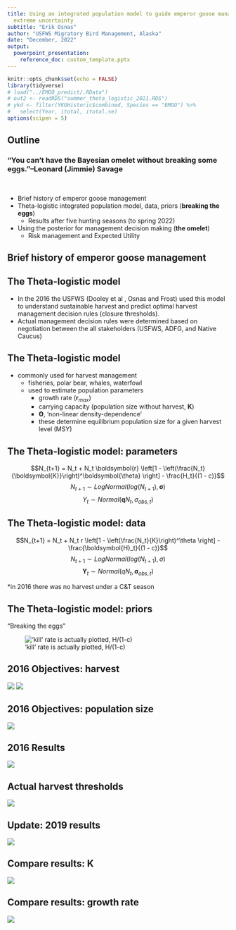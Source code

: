 ```yaml
---
title: Using an integrated population model to guide emperor goose management under
  extreme uncertainty
subtitle: "Erik Osnas"
author: "USFWS Migratory Bird Management, Alaska"
date: "December, 2022"
output:
  powerpoint_presentation: 
    reference_doc: custom_template.pptx
---
```


```r
knitr::opts_chunk$set(echo = FALSE)
library(tidyverse)
# load("../EMGO_predict/.RData")
# out2 <- readRDS("summer_theta_logistic_2021.RDS")
# ykd <- filter(YKGHistoric$combined, Species == "EMGO") %>% 
#   select(Year, itotal, itotal.se)
options(scipen = 5)
```

## Outline

### "You can't have the Bayesian omelet without breaking some eggs."--Leonard (Jimmie) Savage 

<br>

- Brief history of emperor goose management
- Theta-logistic integrated population model, data, priors (**breaking the eggs**)
  - Results after five hunting seasons (to spring 2022)
- Using the posterior for management decision making (**the omelet**)
  - Risk management and Expected Utility


## Brief history of emperor goose management

## The Theta-logistic model
- In the 2016 the USFWS (Dooley et al , Osnas and Frost) used this model to understand sustainable harvest and predict optimal harvest management decision rules (closure thresholds).  
\newline
- Actual management decision rules were determined based on negotiation between the all stakeholders (USFWS, ADFG, and Native Caucus) 

## The Theta-logistic model
- commonly used for harvest management  
  * fisheries, polar bear, whales, waterfowl
  * used to estimate population parameters
    * growth rate ($\boldsymbol{r}_{max}$)
    * carrying capacity (population size without harvest, $\boldsymbol{K}$)
    * $\boldsymbol\Theta$, 'non-linear density-dependence'
    * these determine equilibrium population size for a given harvest level (MSY)

## The Theta-logistic model: parameters
$$N_{t+1} = N_t + N_t \boldsymbol{r} \left[1 - \left(\frac{N_t}{\boldsymbol{K}}\right)^\boldsymbol{\theta} \right] - \frac{H_t}{(1 - c)}$$
\newline
$$N_{t+1} \sim LogNormal(log(N_{t+1}), \boldsymbol\sigma)$$
\newline
$$Y_t \sim Normal(\boldsymbol{q} N_t, \sigma_{obs,t})$$

## The Theta-logistic model: data
$$N_{t+1} = N_t + N_t r \left[1 - \left(\frac{N_t}{K}\right)^\theta \right] - \frac{\boldsymbol{H}_t}{(1 - c)}$$
\newline
$$N_{t+1} \sim LogNormal(log(N_{t+1}), \sigma)$$
\newline
$$\boldsymbol{Y}_t \sim Normal(q N_t, \boldsymbol{\sigma}_{obs,t})$$
\newline  

*in 2016 there was no harvest under a C&T season

## The Theta-logistic model: priors

"Breaking the eggs"

!['kill' rate is actually plotted, H/(1-c)](figures/summer_2021/harvest_plot-1.png)

## 2016 Objectives: harvest
![](figures/summer_2021/H_utility-1.png) ![](figures/summer_2021/P_utility-1.png)

## 2016 Objectives: population size
![](figures/summer_2021/P_utility-1.png)

## 2016 Results
![](figures/summer_2021/plot_on_data-1.png)

## Actual harvest thresholds
![](figures/summer_2021/emgo-update-2019.PNG)  

## Update: 2019 results
![](figures/summer_2021/theta-logistic-2021.png)

## Compare results: K
![](figures/summer_2021/compare-K-posteriors.png)

## Compare results: growth rate
![](figures/summer_2021/compare-r_max-posteriors.png)






